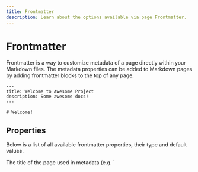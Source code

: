 ```yaml
---
title: Frontmatter
description: Learn about the options available via page Frontmatter.
---
```


# Frontmatter

Frontmatter is a way to customize metadata of a page directly within your Markdown files. The metadata properties can
be added to Markdown pages by adding frontmatter blocks to the top of any page.

```text title=Example Frontmatter
---
title: Welcome to Awesome Project
description: Some awesome docs!
---

# Welcome!
```

## Properties

Below is a list of all available frontmatter properties, their type and default values.

<Property name="title" type="string">
The title of the page used in metadata (e.g. `<title>` and social cards).
</Property>

<hr />

<Property name="description" type="string">
  The description of the page used in metadata.
</Property>

<hr />

<Property name="image" type="string">
  The path (either absolute or relative to the `/docs` directory) to social preview card which will
  be displayed for this page.
</Property>

<hr />

<Property name="redirect" type="string">
A URL to redirect (301) the user to when they request this page. This has presedence over all other frontmatter.

```text
---
redirect: /getting-started
redirect: https://github.com/acme/awesome-project
---
```

</Property>

<Property name="previous" type="string">
A path which if set, will show a link to the previous page at the bottom of the page.
Use with `previousTitle`:

```
---
previous: /getting-started
previousTitle: Getting started
---
```

</Property>

<hr />

<Property name="next" type="string">
A path which if set, will show a link to the next page at the bottom of the page.
Use with `nextTitle`:

```
---
next: /getting-started
nextTitle: Getting started
---
```

</Property>

<hr />

<Property name="noindex" type="boolean" default="false">
  If true, the page will be excluded from search engines.
</Property>

  <div>
    <div style={{ display: 'flex', alignItems: 'center' }}>
      <div style={{ flexGrow: 1 }}>
        <code className="text-docs-theme" style={{ fontSize: 16 }}>
          {props.name}
        </code>
        {!!props.default && (
          <span style={{ paddingLeft: 8 }}>
            Default: <code>{props.default}</code>
          </span>
        )}
      </div>
      <div>
        <span className="font-mono">{props.type}</span>
      </div>
    </div>
    <div>{props.children}</div>
  </div>
);
